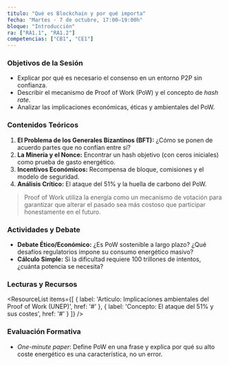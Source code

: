 ```yaml
---
titulo: "Qué es Blockchain y por qué importa"
fecha: "Martes · 7 de octubre, 17:00–19:00h"
bloque: "Introducción"
ra: ["RA1.1", "RA1.2"]
competencias: ["CB1", "CE1"]
---
```





### Objetivos de la Sesión
- Explicar por qué es necesario el consenso en un entorno P2P sin confianza.
- Describir el mecanismo de Proof of Work (PoW) y el concepto de *hash rate*.
- Analizar las implicaciones económicas, éticas y ambientales del PoW.

### Contenidos Teóricos
1.  **El Problema de los Generales Bizantinos (BFT):** ¿Cómo se ponen de acuerdo partes que no confían entre sí?
2.  **La Minería y el Nonce:** Encontrar un hash objetivo (con ceros iniciales) como prueba de gasto energético.
3.  **Incentivos Económicos:** Recompensa de bloque, comisiones y el modelo de seguridad.
4.  **Análisis Crítico:** El ataque del 51% y la huella de carbono del PoW.

> Proof of Work utiliza la energía como un mecanismo de votación para garantizar que alterar el pasado sea más costoso que participar honestamente en el futuro.

### Actividades y Debate
-   **Debate Ético/Económico:** ¿Es PoW sostenible a largo plazo? ¿Qué desafíos regulatorios impone su consumo energético masivo?
-   **Cálculo Simple:** Si la dificultad requiere 100 trillones de intentos, ¿cuánta potencia se necesita?

### Lecturas y Recursos
<ResourceList
  items={[
    { label: 'Artículo: Implicaciones ambientales del Proof of Work (UNEP)', href: '#' },
    { label: 'Concepto: El ataque del 51% y sus costes', href: '#' }
  ]}
/>

### Evaluación Formativa
-   *One-minute paper*: Define PoW en una frase y explica por qué su alto coste energético es una característica, no un error.
